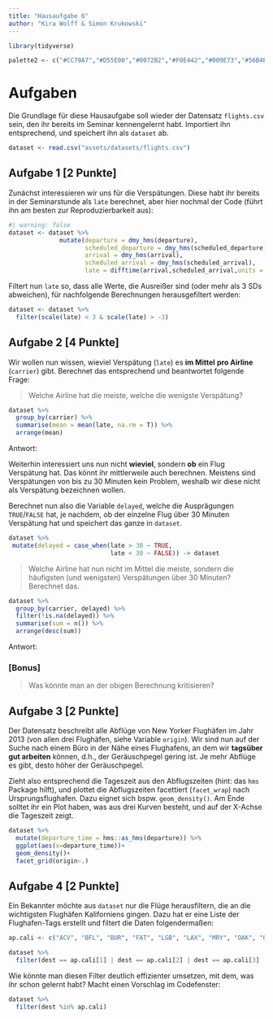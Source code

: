 ```yaml
---
title: "Hausaufgabe 6"
author: "Kira Wolff & Simon Krukowski"
---
```


```r
library(tidyverse)

palette2 <- c("#CC79A7","#D55E00","#0072B2","#F0E442","#009E73","#56B4E9","#E69F00","#000000")
```

# Aufgaben

Die Grundlage für diese Hausaufgabe soll wieder der Datensatz `flights.csv` sein, den ihr bereits im Seminar kennengelernt habt. Importiert ihn entsprechend, und speichert ihn als `dataset` ab.

```r

dataset <- read.csv("assets/datasets/flights.csv")
```

## Aufgabe 1 \[2 Punkte\]

Zunächst interessieren wir uns für die Verspätungen. Diese habt ihr bereits in der Seminarstunde als `late` berechnet, aber hier nochmal der Code (führt ihn am besten zur Reproduzierbarkeit aus):

```r
#| warning: false
dataset <- dataset %>% 
              mutate(departure = dmy_hms(departure),
                     scheduled_departure = dmy_hms(scheduled_departure),
                     arrival = dmy_hms(arrival),
                     scheduled_arrival = dmy_hms(scheduled_arrival),
                     late = difftime(arrival,scheduled_arrival,units = "mins"))
```

Filtert nun `late` so, dass alle Werte, die Ausreißer sind (oder mehr als 3 SDs abweichen), für nachfolgende Berechnungen herausgefiltert werden:

```r
dataset <- dataset %>% 
  filter(scale(late) < 3 & scale(late) > -3)
```

## Aufgabe 2 \[4 Punkte\]

Wir wollen nun wissen, wieviel Verspätung (`late`) es **im Mittel** **pro Airline** (`carrier`) gibt. Berechnet das entsprechend und beantwortet folgende Frage:

> Welche Airline hat die meiste, welche die wenigste Verspätung?

```r
dataset %>% 
  group_by(carrier) %>% 
  summarise(mean = mean(late, na.rm = T)) %>% 
  arrange(mean)
```

Antwort:

Weiterhin interessiert uns nun nicht **wieviel**, sondern **ob** ein Flug Verspätung hat. Das könnt ihr mittlerweile auch berechnen. Meistens sind Verspätungen von bis zu 30 Minuten kein Problem, weshalb wir diese nicht als Verspätung bezeichnen wollen.

Berechnet nun also die Variable `delayed`, welche die Ausprägungen `TRUE`/`FALSE` hat, je nachdem, ob der einzelne Flug über 30 Minuten Verspätung hat und speichert das ganze in `dataset`.

```r
dataset %>% 
 mutate(delayed = case_when(late > 30 ~ TRUE,
                            late < 30 ~ FALSE)) -> dataset
```

> Welche Airline hat nun nicht im Mittel die meiste, sondern die häufigsten (und wenigsten) Verspätungen über 30 Minuten? Berechnet das.

```r
dataset %>% 
  group_by(carrier, delayed) %>% 
  filter(!is.na(delayed)) %>% 
  summarise(sum = n()) %>% 
  arrange(desc(sum))
```

Antwort:

### \[Bonus\]

> Was könnte man an der obigen Berechnung kritisieren?

## Aufgabe 3 \[2 Punkte\]

Der Datensatz beschreibt alle Abflüge von New Yorker Flughäfen im Jahr 2013 (von allen drei Flughäfen, siehe Variable `origin`). Wir sind nun auf der Suche nach einem Büro in der Nähe eines Flughafens, an dem wir **tagsüber gut arbeiten** können, d.h., der Geräuschpegel gering ist. Je mehr Abflüge es gibt, desto höher der Geräuschpegel.

Zieht also entsprechend die Tageszeit aus den Abflugszeiten (hint: das `hms` Package hilft), und plottet die Abflugszeiten facettiert (`facet_wrap`) nach Ursprungsflughafen. Dazu eignet sich bspw. `geom_density()`. Am Ende solltet ihr ein Plot haben, was aus drei Kurven besteht, und auf der X-Achse die Tageszeit zeigt.

```r
dataset %>% 
  mutate(departure_time = hms::as_hms(departure)) %>% 
  ggplot(aes(x=departure_time))+
  geom_density()+
  facet_grid(origin~.)
```

## Aufgabe 4 \[2 Punkte\]

Ein Bekannter möchte aus `dataset` nur die Flüge herausfiltern, die an die wichtigsten Flughäfen Kaliforniens gingen. Dazu hat er eine Liste der Flughafen-Tags erstellt und filtert die Daten folgendermaßen:

```r
ap.cali <- c("ACV", "BFL", "BUR", "FAT", "LGB", "LAX", "MRY", "OAK", "ONT", "SNA", "PSP", "RDD", "SMF", "SAN", "SFO", "SJC", "SBP", "SBA", "SMX", "STS", "SCK")

dataset %>% 
  filter(dest == ap.cali[1] | dest == ap.cali[2] | dest == ap.cali[3] | dest == ap.cali[4] | dest == ap.cali[5] | dest == ap.cali[6] | dest == ap.cali[7] | dest == ap.cali[8] | dest == ap.cali[9] | dest == ap.cali[10] | dest == ap.cali[11] | dest == ap.cali[12] | dest == ap.cali[13] | dest == ap.cali[14] | dest == ap.cali[15] | dest == ap.cali[16] | dest == ap.cali[17] | dest == ap.cali[18] | dest == ap.cali[19] | dest == ap.cali[20] | dest == ap.cali[21])
```

Wie könnte man diesen Filter deutlich effizienter umsetzen, mit dem, was ihr schon gelernt habt? Macht einen Vorschlag im Codefenster:

```r
dataset %>% 
  filter(dest %in% ap.cali)
```
